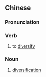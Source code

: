 {{also|多様化}}
==Chinese==
{{zh-forms|s=多样化|type=21}}

===Pronunciation===
{{zh-pron
|m=duōyànghuà
|c=do1 joeng6 faa3
|cat=v,n
}}

===Verb===
{{zh-verb}}

# to [[diversify]]

===Noun===
{{zh-noun}}

# [[diversification]]